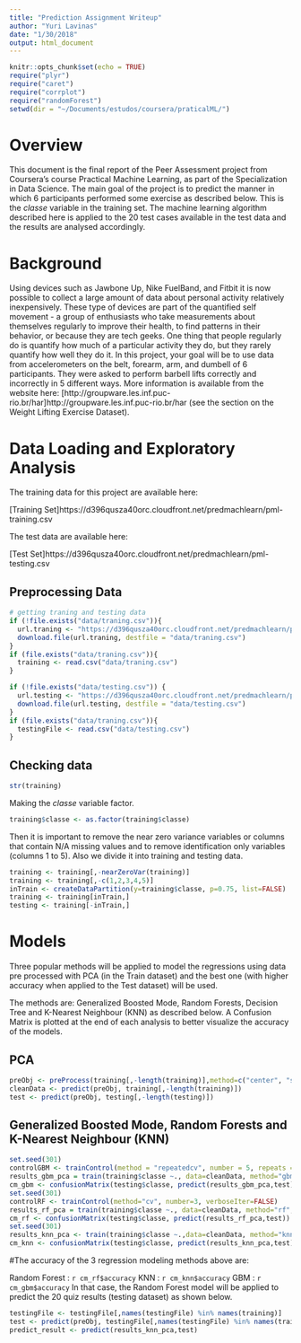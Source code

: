 ```yaml
---
title: "Prediction Assignment Writeup"
author: "Yuri Lavinas"
date: "1/30/2018"
output: html_document
---
```


```r
knitr::opts_chunk$set(echo = TRUE)
require("plyr")
require("caret")
require("corrplot")
require("randomForest")
setwd(dir = "~/Documents/estudos/coursera/praticalML/")
```

# Overview

This document is the final report of the Peer Assessment project from Coursera's course Practical Machine Learning, as part of the Specialization in Data Science. The main goal of the project is to predict the manner in which 6 participants performed some exercise as described below. This is the *classe* variable in the training set. The machine learning algorithm described here is applied to the 20 test cases available in the test data and the results are analysed accordingly.

# Background
Using devices such as Jawbone Up, Nike FuelBand, and Fitbit it is now possible to collect a large amount of data about personal activity relatively inexpensively. These type of devices are part of the quantified self movement - a group of enthusiasts who take measurements about themselves regularly to improve their health, to find patterns in their behavior, or because they are tech geeks. One thing that people regularly do is quantify how much of a particular activity they do, but they rarely quantify how well they do it. In this project, your goal will be to use data from accelerometers on the belt, forearm, arm, and dumbell of 6 participants. They were asked to perform barbell lifts correctly and incorrectly in 5 different ways. More information is available from the website here: [http://groupware.les.inf.puc-rio.br/har]http://groupware.les.inf.puc-rio.br/har (see the section on the Weight Lifting Exercise Dataset).

# Data Loading and Exploratory Analysis

The training data for this project are available here:

[Training Set]https://d396qusza40orc.cloudfront.net/predmachlearn/pml-training.csv

The test data are available here:

[Test Set]https://d396qusza40orc.cloudfront.net/predmachlearn/pml-testing.csv

## Preprocessing Data
```r

# getting traning and testing data
if (!file.exists("data/traning.csv")){
  url.traning <- "https://d396qusza40orc.cloudfront.net/predmachlearn/pml-training.csv"
  download.file(url.traning, destfile = "data/traning.csv")
}
if (file.exists("data/traning.csv")){
  training <- read.csv("data/traning.csv")
}

if (!file.exists("data/testing.csv")) {
  url.testing <- "https://d396qusza40orc.cloudfront.net/predmachlearn/pml-testing.csv"
  download.file(url.testing, destfile = "data/testing.csv")
}
if (file.exists("data/traning.csv")){
  testingFile <- read.csv("data/testing.csv")
}
```

## Checking data

```r
str(training)
```

Making the *classe* variable factor.

```r
training$classe <- as.factor(training$classe)
```

Then it is important to remove the near zero variance variables or columns that contain N/A missing values and to remove identification only variables (columns 1 to 5). Also we divide it into training and testing data.

```r
training <- training[,-nearZeroVar(training)]
training <- training[,-c(1,2,3,4,5)]
inTrain <- createDataPartition(y=training$classe, p=0.75, list=FALSE)
training <- training[inTrain,]
testing <- training[-inTrain,]
```

# Models

Three popular methods will be applied to model the regressions using data pre processed with PCA (in the Train dataset) and the best one (with higher accuracy when applied to the Test dataset) will be used. 

The methods are: Generalized Boosted Mode, Random Forests, Decision Tree and  K-Nearest Neighbour (KNN) as described below. A Confusion Matrix is plotted at the end of each analysis to better visualize the accuracy of the models.

## PCA

```r
preObj <- preProcess(training[,-length(training)],method=c("center", "scale", "knnImpute", "pca"), thresh=0.9)
cleanData <- predict(preObj, training[,-length(training)])
test <- predict(preObj, testing[,-length(testing)])
```

## Generalized Boosted Mode, Random Forests and  K-Nearest Neighbour (KNN) 

```r
set.seed(301)
controlGBM <- trainControl(method = "repeatedcv", number = 5, repeats = 1)
results_gbm_pca = train(training$classe ~., data=cleanData, method="gbm", trControl = controlGBM, verbose = FALSE)
cm_gbm <- confusionMatrix(testing$classe, predict(results_gbm_pca,test))
set.seed(301)
controlRF <- trainControl(method="cv", number=3, verboseIter=FALSE)
results_rf_pca = train(training$classe ~., data=cleanData, method="rf",  trControl = controlRF,verbose = FALSE)
cm_rf <- confusionMatrix(testing$classe, predict(results_rf_pca,test))
set.seed(301)
results_knn_pca <- train(training$classe ~.,data=cleanData, method="knn")
cm_knn <- confusionMatrix(testing$classe, predict(results_knn_pca,test))
```

#The accuracy of the 3 regression modeling methods above are:

Random Forest : `r cm_rf$accuracy` KNN : `r cm_knn$accuracy` GBM : `r cm_gbm$accuracy` In that case, the Random Forest model will be applied to predict the 20 quiz results (testing dataset) as shown below.

```r

testingFile <- testingFile[,names(testingFile) %in% names(training)]
test <- predict(preObj, testingFile[,names(testingFile) %in% names(training)])
predict_result <- predict(results_knn_pca,test)

```